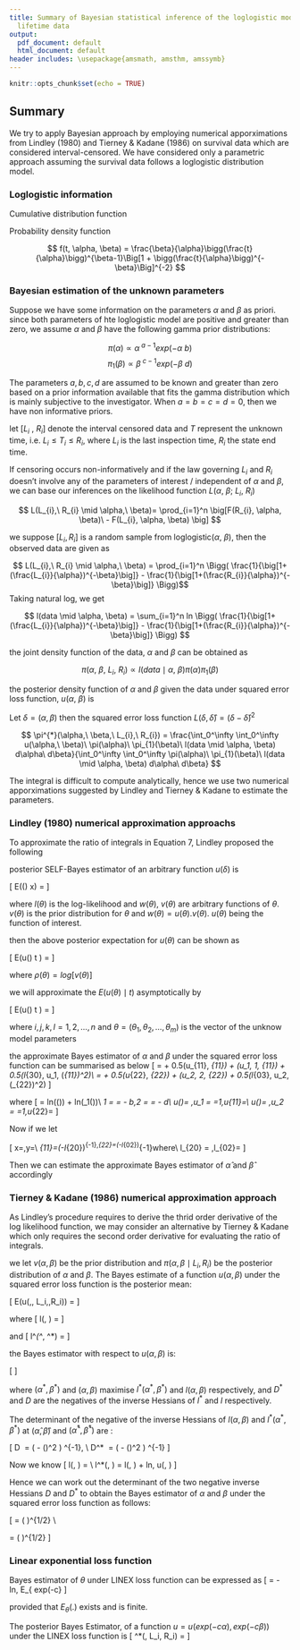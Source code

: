 ```yaml
---
title: Summary of Bayesian statistical inference of the loglogistic model with interval-censored
  lifetime data
output:
  pdf_document: default
  html_document: default
header includes: \usepackage{amsmath, amsthm, amssymb}
---
```


```r
knitr::opts_chunk$set(echo = TRUE)

```

## Summary

We try to apply Bayesian approach by employing numerical apporximations from Lindley (1980) and Tierney & Kadane (1986) on survival data which are considered interval-censored. We have considered only a parametric approach assuming the survival data follows a loglogistic distribution model.


### Loglogistic information

Cumulative distribution function


\begin{align}
F(t, \alpha, \beta) = \Big[1 + \bigg(\frac{t}{\alpha}\bigg)^{-\beta}\Big]^{-1} 
\end{align}


Probability density function

$$ f(t, \alpha, \beta) = \frac{\beta}{\alpha}\bigg(\frac{t}{\alpha}\bigg)^{\beta-1}\Big[1 + \bigg(\frac{t}{\alpha}\bigg)^{-\beta}\Big]^{-2} $$

### Bayesian estimation of the unknown parameters

Suppose we have some information on the parameters $\alpha$ and $\beta$ as priori. since both parameters of hte loglogistic model are positive and greater than zero, we assume $\alpha$ and $\beta$ have the following gamma prior distributions:

$$ \pi(\alpha) \propto \alpha^{\ a-1}exp(-\alpha\ b) $$
$$ \pi_{1}(\beta) \propto \beta^{\ c-1}exp(-\beta\ d) $$

The parameters $a, b, c, d$ are assumed to be known and greater than zero based on a prior information available that fits the gamma distribution which is mainly subjective to the investigator. When $a = b = c = d = 0$, then we have non informative priors.

let $[L_{i}\ ,\ R_{i}]$ denote the interval censored data and $T$ represent the unknown time, i.e. $L_{i} \leq T_{i} \leq R_{i}$, where $L_{i}$ is the last inspection time, $R_{i}$ the state end time.

If censoring occurs non-informatively and if the law governing $L_{i}$ and $R_{i}$ doesn't involve any of the parameters of interest / independent of $\alpha$ and $\beta$, we can base our inferences on the likelihood function $L(\alpha,\ \beta;\ L_{i},\ R_{i})$

$$ L(L_{i},\ R_{i} \mid \alpha,\ \beta)= \prod_{i=1}^n \big[F(R_{i}, \alpha, \beta)\ - F(L_{i}, \alpha, \beta) \big] $$

we suppose $[L_{i}, R_{i}]$ is a random sample from loglogistic($\alpha,\ \beta$), then the observed data are given as

$$ L(L_{i},\ R_{i} \mid \alpha,\ \beta) = \prod_{i=1}^n \Bigg( \frac{1}{\big[1+(\frac{L_{i}}{\alpha})^{-\beta}\big]} - \frac{1}{\big[1+(\frac{R_{i}}{\alpha})^{-\beta}\big]} \Bigg)$$
Taking natural log, we get 

$$ l(data \mid \alpha, \beta) = \sum_{i=1}^n ln \Bigg( \frac{1}{\big[1+(\frac{L_{i}}{\alpha})^{-\beta}\big]} - \frac{1}{\big[1+(\frac{R_{i}}{\alpha})^{-\beta}\big]} \Bigg) $$

the joint density function of the data, $\alpha$ and $\beta$ can be obtained as 

$$ \pi(\alpha,\ \beta,\ L_{i},\ R_{i}) \propto l(data \mid \alpha,\ \beta) \pi(\alpha)\pi_{1}(\beta) $$

the posterior density function of $\alpha$ and $\beta$ given the data under squared error loss function, $u(\alpha,\ \beta)$ is 

Let $\delta = (\alpha, \beta)$ then the squared error loss function $L(\delta, \hat{\delta}) = (\delta - \hat{\delta})^2$

$$ \pi^{*}(\alpha,\ \beta,\ L_{i},\ R_{i}) = \frac{\int_0^\infty \int_0^\infty u(\alpha,\ \beta)\ \pi(\alpha)\ \pi_{1}(\beta)\ l(data \mid \alpha, \beta) d\alpha\ d\beta}{\int_0^\infty \int_0^\infty  \pi(\alpha)\ \pi_{1}(\beta)\ l(data \mid \alpha, \beta) d\alpha\ d\beta} $$

The integral is difficult to compute analytically, hence we use two numerical apporximations suggested by Lindley and Tierney & Kadane to estimate the parameters.

### Lindley (1980) numerical approximation approachs

To approximate the ratio of integrals in Equation 7, Lindley proposed the following

posterior SELF-Bayes estimator of an arbitrary function $u(\delta)$ is

\[
E((\theta) \mid x) = \frac{\int w(\theta)\, exp[l(\theta)]\, d\theta}{\int v(\theta)\, exp[l(\theta)]\, d\theta}
\]

where $l(\theta)$ is the log-likelihood and $w(\theta),\ v(\theta)$ are arbitrary functions of $\theta$. $v(\theta)$ is the prior distribution for $\theta$ and $w(\theta) = u(\theta).v(\theta)$. $u(\theta)$ being the function of interest.

then the above posterior expectation for $u(\theta)$ can be shown as

\[ 
E\big(u(\theta) \mid t \big) = \frac{\int u(\theta)\, exp[l(\theta) + \rho(\theta)] d\theta}{\int exp[l(\theta) + \rho(\theta)] d\theta}
\]

where $\rho(\theta) = log[v(\theta)]$

we will approximate the $E\big(u(\theta) \mid t \big)$ asymptotically by

\[
E\big(u(\theta) \mid t \big) = \Big[u + \frac{1}{2} \sum_i \sum_j (u_{ij} + 2u_{i}\rho_{j})\, \delta_{ij} + \frac{1}{2} \sum_i \sum_j \sum_k \sum_l l_{ijk}\, \delta_{ij}\, \delta_{kl}\, u_l \Big]
\]

where $i, j, k, l = 1,2, \dots, n$ and $\theta = (\theta_1, \theta_2, \dots, \theta_m)$ is the vector of the unknow model parameters

the approximate Bayes estimator of $\alpha$ and $\beta$ under the squared error loss function can be summarised as below
\[
\hat{\alpha} = \hat{\alpha} + 0.5(u_{11}\, \delta_{11}) + (u_1\, \rho_1\, \delta_{11}) + 0.5(l_{30}\, u_1\, (\delta_{11})^2)\\
\hat{\beta} = \hat{\beta} + 0.5(u_{22}\, \delta_{22}) + (u_2\, \rho_2\, \delta_{22}) + 0.5(l_{03}\, u_2\, (\delta_{22})^2)
\]

where
\[
\rho = ln\big(\pi(\alpha)\big) + ln\big(\pi_1(\beta)\big)\\
\rho_1 = \frac{d\rho}{\alpha}= \frac{a-1}{\alpha} - b,\quad \rho_2 = \frac{d\rho}{\beta}= \frac{c-1}{\beta} - d\\
u(\alpha)= \alpha,\quad u_1 = \frac{du}{d\alpha}=1,\quad u_{11}=\frac{d^2u}{d\alpha^2}\\
u(\beta)= \beta,\quad u_2 = \frac{du}{d\beta}=1,\quad u_{22}=\frac{d^2u}{d\beta^2}
\]

Now if we let

\[
x=\bigg[1+\bigg(\frac{L_i}{\alpha}\bigg)^\beta \bigg],\quad y=\bigg[1+\bigg(\frac{R_i}{\alpha}\bigg)^\beta \bigg]\\
\delta_{11}=(-l_{20})^{-1},\quad \delta_{22}=(-l_{02})^{-1}\quad where\\
l_{20} = \frac{d^2l}{d\alpha^2},\quad l_{02}=\frac{d^2l}{d\beta^2}
\]

Then we can estimate the approximate Bayes estimator of $\hat{\alpha}$ and $\hat\beta$ accordingly

### Tierney & Kadane (1986) numerical approximation approach

As Lindley's procedure requires to derive the thrid order derivative of the log likelihood function, we may consider an alternative by Tierney & Kadane which only requires the second order derivative for evaluating the ratio of integrals.

we let $v(\alpha, \beta)$ be the prior distribution and $\pi(\alpha,\, \beta \mid L_i,\, R_i)$ be the posterior distribution of $\alpha$ and $\beta$. The Bayes estimate of a function $u(\alpha, \beta)$ under the squared error loss function is the posterior mean:

\[
E(u(\alpha,\, \beta \mid L_i,\,R_i)) = \frac{\int\int exp[nl^*(\alpha^*, \beta^*)])\, d\alpha\, d\beta}{\int\int exp[nl(\alpha, \beta)])\, d\alpha\, d\beta}
\]

where
\[
l(\alpha, \beta) = \frac{log\, v(\alpha, \beta) + l(\alpha, \beta; L_i, R_i)}{n}
\]

and 
\[
l^*(\alpha^*, \beta^*) = \frac{log\, v(\alpha, \beta) + log\, u(\alpha, \beta) + l(\alpha, \beta; L_i, R_i)}{n}
\]

the Bayes estimator with respect to $u(\alpha, \beta)$ is:

\[
\begin{align}
E(u(\alpha, \beta) \mid L_i,\ R_i) &= \Bigg[\frac{\mid D^* \mid}{\mid D \mid} \Bigg]^{1/2} exp\{n[l^*(\alpha^*,\beta^*) - l(\alpha, \beta) \}\\
&= \Bigg[\frac{\mid D^* \mid}{\mid D \mid} \Bigg]^{1/2} \frac{u(\alpha^*\beta^*)\pi^*(\alpha^*, \beta^* \mid L_i, R_i)}{\pi(\alpha, \beta \mid L_i, R_i)}
\end{align}
\]

where $(\alpha^*, \beta^*)$ and $(\alpha, \beta)$ maximise $l^*(\alpha^*, \beta^*)$ and $l(\alpha, \beta)$ respectively, and $D^*$ and $D$ are the negatives of the inverse Hessians of $l^*$ and $l$ respectively.

The determinant of the negative of the inverse Hessians of $l(\alpha, \beta)$ and $l^*(\alpha^*, \beta^*)$ at $(\hat\alpha, \hat\beta)$ and $(\hat\alpha^*, \hat\beta^*)$ are :

\[
\mid D \mid\ = \bigg( \frac{d^2l}{d\alpha^2}\frac{d^2l}{d\beta^2} - (\frac{d^2l}{d\alpha\, d\beta})^2  \bigg) ^{-1}, \\
\mid D^* \mid\ = \bigg( \frac{d^2l^*}{d\alpha^2}\frac{d^2l^*}{d\beta^2} - (\frac{d^2l^*}{d\alpha\, d\beta})^2  \bigg) ^{-1}
\]

Now we know
\[
l(\alpha, \beta) = \frac{1}{n} \Bigg[ (a-1)ln(\alpha)- b\alpha + (c-1) ln(\beta) - d\beta + \sum_i^n ln \bigg( \frac{1}{1+(\frac{L_i}{\alpha})^\beta} + \frac{1}{1+(\frac{R_i}{\alpha})^\beta} \bigg) \Bigg] \\
l^*(\alpha, \beta) = l(\alpha, \beta) + \frac{1}{n} ln\, u(\alpha, \beta)
\]

Hence we can work out the determinant of  the two negative inverse Hessians $D$ and $D^*$ to obtain the Bayes estimator of $\alpha$ and $\beta$ under the squared error loss function as follows:

\[
\hat{\alpha} = \Bigg( \frac{\frac{d^2l}{d\alpha^2}\frac{d^2l}{d\beta^2} - (\frac{d^2l}{d\alpha\, d\beta})^2}{\frac{d^2l^*}{d\alpha^2}\frac{d^2l^*}{d\beta^2} - (\frac{d^2l^*}{d\alpha\, d\beta})^2} \Bigg)^{1/2} \frac{\alpha^*\pi^*(\alpha^*, \beta^* \mid L_i, R_i)}{\pi(\alpha, \beta \mid, L_i, R_i)}\\

\hat{\beta} = \Bigg( \frac{\frac{d^2l}{d\alpha^2}\frac{d^2l}{d\beta^2} - (\frac{d^2l}{d\alpha\, d\beta})^2}{\frac{d^2l^*}{d\alpha^2}\frac{d^2l^*}{d\beta^2} - (\frac{d^2l^*}{d\alpha\, d\beta})^2} \Bigg)^{1/2} \frac{\beta^*\pi^*(\alpha^*, \beta^* \mid L_i, R_i)}{\pi(\alpha, \beta \mid, L_i, R_i)}
\]

### Linear exponential loss function

Bayes estimator of $\theta$ under LINEX loss function can be expressed as
\[
\hat\theta = - \frac{1}{c} ln\, E_\theta\{ exp(-c\theta\}
\]

provided that $E_\theta(.)$ exists and is finite.

The posterior Bayes Estimator, of a function $u = u(exp(-c\alpha), exp(-c\beta))$ under the LINEX loss function is 
\[
\pi^*(\alpha, \beta \mid L_i, R_i) = \frac{\int \int u(exp(-c\alpha), exp(-c\beta)) \pi(\alpha, \beta,L_i, R_i)\, d\alpha\, d\beta}{\int \int \pi(\alpha, \beta, L_i, R_i)\, d\alpha\, d\beta}
\]

